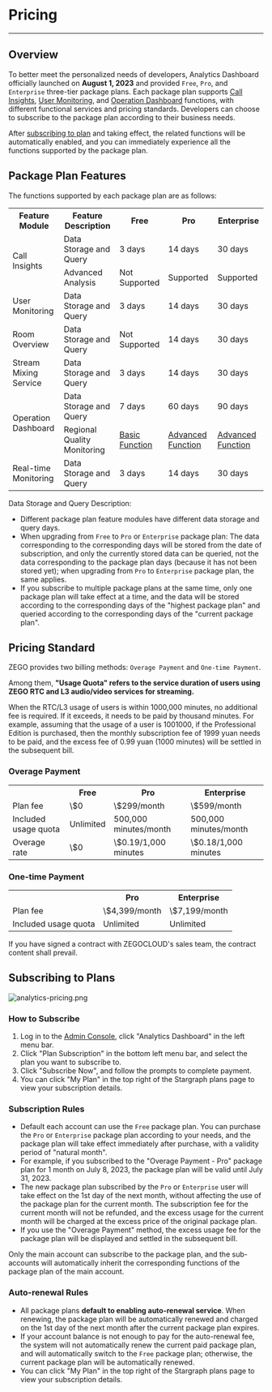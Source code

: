 # Pricing

- - -

## Overview

To better meet the personalized needs of developers, Analytics Dashboard officially launched on **August 1, 2023** and provided `Free`, `Pro`, and `Enterprise` three-tier package plans. Each package plan supports [Call Insights](./../Guides/Communication%20Insights/Function%20introduction.mdx), [User Monitoring](./../Guides/User%20behavior%20monitoring.mdx), and [Operation Dashboard](./../Guides/Operations%20Dashboard/Function%20introduction.mdx) functions, with different functional services and pricing standards. Developers can choose to subscribe to the package plan according to their business needs.

After [subscribing to plan](#subscribing-to-plans) and taking effect, the related functions will be automatically enabled, and you can immediately experience all the functions supported by the package plan.

## Package Plan Features

The functions supported by each package plan are as follows:

<table>
<tbody>
<tr>
<th>Feature Module</th>
<th>Feature Description</th>
<th>Free</th>
<th>Pro</th>
<th>Enterprise</th>
</tr>
<tr>
<td rowspan="2">Call Insights</td>
<td>Data Storage and Query</td>
<td>3 days</td>
<td>14 days</td>
<td>30 days</td>
</tr>
<tr>
<td>Advanced Analysis</td>
<td>Not Supported</td>
<td>Supported</td>
<td>Supported</td>
</tr>
<tr>
<td>User Monitoring</td>
<td>Data Storage and Query</td>
<td>3 days</td>
<td>14 days</td>
<td>30 days</td>
</tr>
<tr>
<td>Room Overview</td>
<td>Data Storage and Query</td>
<td>Not Supported</td>
<td>14 days</td>
<td>30 days</td>
</tr>
<tr>
<td>Stream Mixing Service</td>
<td>Data Storage and Query</td>
<td>3 days</td>
<td>14 days</td>
<td>30 days</td>
</tr>
<tr>
<td rowspan="2">Operation Dashboard</td>
<td>Data Storage and Query</td>
<td>7 days</td>
<td>60 days</td>
<td>90 days</td>
</tr>
<tr>
<td>Regional Quality Monitoring</td>
<td><a href="./../Guides/Operations%20Dashboard/Function%20introduction.mdx" target="blank">Basic Function</a></td>
<td><a href="./../Guides/Operations%20Dashboard/Regional%20quality(Pro).mdx" target="blank">Advanced Function</a></td>
<td><a href="./../Guides/Operations%20Dashboard/Regional%20quality(Pro).mdx" target="blank">Advanced Function</a></td>
</tr>
<tr>
<td>Real-time Monitoring</td>
<td>Data Storage and Query</td>
<td>3 days</td>
<td>14 days</td>
<td>30 days</td>
</tr>
</tbody>
</table>

<Note title="Note">

Data Storage and Query Description:

- Different package plan feature modules have different data storage and query days.
- When upgrading from `Free` to `Pro` or `Enterprise` package plan: The data corresponding to the corresponding days will be stored from the date of subscription, and only the currently stored data can be queried, not the data corresponding to the package plan days (because it has not been stored yet); when upgrading from `Pro` to `Enterprise` package plan, the same applies.
- If you subscribe to multiple package plans at the same time, only one package plan will take effect at a time, and the data will be stored according to the corresponding days of the "highest package plan" and queried according to the corresponding days of the "current package plan".
</Note>



## Pricing Standard

ZEGO provides two billing methods: `Overage Payment` and `One-time Payment`.

Among them, **"Usage Quota" refers to the service duration of users using ZEGO RTC and L3 audio/video services for streaming.**

When the RTC/L3 usage of users is within 1000,000 minutes, no additional fee is required. If it exceeds, it needs to be paid by thousand minutes. For example, assuming that the usage of a user is 1001000, if the Professional Edition is purchased, then the monthly subscription fee of 1999 yuan needs to be paid, and the excess fee of 0.99 yuan (1000 minutes) will be settled in the subsequent bill.

### Overage Payment

<table>
<tbody><tr>
<th></th>
<th>Free</th>
<th>Pro</th>
<th>Enterprise</th>
</tr>
<tr>
<td>Plan fee</td>
<td>\$0</td>
<td>\$299/month</td>
<td>\$599/month</td>
</tr>
<tr>
<td>Included usage quota</td>
<td>Unlimited</td>
<td>500,000 minutes/month</td>
<td>500,000 minutes/month</td>
</tr>
<tr>
<td>Overage rate</td>
<td>\$0</td>
<td>\$0.19/1,000 minutes</td>
<td>\$0.18/1,000 minutes</td>
</tr>
</tbody></table>

### One-time Payment

<table>
<tbody><tr>
<th></th>
<th>Pro</th>
<th>Enterprise</th>
</tr>
<tr>
<td>Plan fee</td>
<td>\$4,399/month</td>
<td>\$7,199/month</td>
</tr>
<tr>
<td>Included usage quota</td>
<td>Unlimited</td>
<td>Unlimited</td>
</tr>
</tbody></table>


<Note title="Note">

If you have signed a contract with ZEGOCLOUD's sales team, the contract content shall prevail.
</Note>


## Subscribing to Plans

<Frame width="auto" height="auto" caption="">
  <img src="https://doc-media.zego.im/sdk-doc/Pics/Prism/adbilling_new.png" alt="analytics-pricing.png"/>
</Frame>

### How to Subscribe

1. Log in to the [Admin Console](https://console.zegocloud.com/), click "Analytics Dashboard" in the left menu bar.
2. Click "Plan Subscription" in the bottom left menu bar, and select the plan you want to subscribe to.
3. Click "Subscribe Now", and follow the prompts to complete payment.
4. You can click "My Plan" in the top right of the Stargraph plans page to view your subscription details.

### Subscription Rules

- Default each account can use the `Free` package plan. You can purchase the `Pro` or `Enterprise` package plan according to your needs, and the package plan will take effect immediately after purchase, with a validity period of "natural month".
- For example, if you subscribed to the "Overage Payment - Pro" package plan for 1 month on July 8, 2023, the package plan will be valid until July 31, 2023.
- The new package plan subscribed by the `Pro` or `Enterprise` user will take effect on the 1st day of the next month, without affecting the use of the package plan for the current month. The subscription fee for the current month will not be refunded, and the excess usage for the current month will be charged at the excess price of the original package plan.
- If you use the "Overage Payment" method, the excess usage fee for the package plan will be displayed and settled in the subsequent bill.

<Note title="Note">
Only the main account can subscribe to the package plan, and the sub-accounts will automatically inherit the corresponding functions of the package plan of the main account.
</Note>


### Auto-renewal Rules

- All package plans **default to enabling auto-renewal service**. When renewing, the package plan will be automatically renewed and charged on the 1st day of the next month after the current package plan expires.
- If your account balance is not enough to pay for the auto-renewal fee, the system will not automatically renew the current paid package plan, and will automatically switch to the `Free` package plan; otherwise, the current package plan will be automatically renewed.
- You can click "My Plan" in the top right of the Stargraph plans page to view your subscription details.
